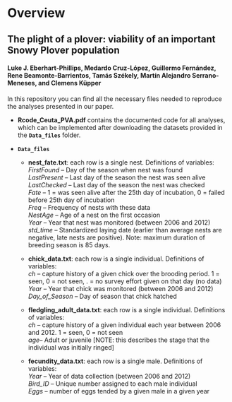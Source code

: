 # Overview
## The plight of a plover: viability of an important Snowy Plover population
#### Luke J. Eberhart-Phillips, Medardo Cruz-López, Guillermo Fernández, Rene Beamonte-Barrientos, Tamás Székely, Martín Alejandro Serrano-Meneses, and Clemens Küpper

In this repository you can find all the necessary files needed to reproduce the analyses presented in our paper.

* **Rcode_Ceuta_PVA.pdf** contains the documented code for all analyses, which can be implemented after downloading the datasets provided in the **`Data_files`** folder.
* **`Data_files`**

    + **nest_fate.txt**: each row is a single nest. Definitions of variables:  
*FirstFound* -- Day of the season when nest was found  
*LastPresent* -- Last day of the season the nest was seen alive  
*LastChecked* -- Last day of the season the nest was checked  
*Fate* -- 1 = was seen alive after the 25th day of incubation, 0 = failed
before 25th day of incubation  
*Freq* -- Frequency of nests with these data  
*NestAge* -- Age of a nest on the first occasion  
*Year* -- Year that nest was monitored (between 2006 and 2012)  
*std_time* -- Standardized laying date (earlier than average nests are
negative, late nests are positive). Note: maximum duration of
breeding season is 85 days.  

    + **chick_data.txt**: each row is a single individual. Definitions of
variables:  
*ch* -- capture history of a given chick over the brooding period. 1 = seen, 
0 = not seen, . = no survey effort given on that day (no data)  
*Year* -- Year that chick was monitored (between 2006 and 2012)  
*Day_of_Season* -- Day of season that chick hatched  

    + **fledgling_adult_data.txt**: each row is a single individual. Definitions of
variables:  
*ch* -- capture history of a given individual each year between 2006 and 2012.
1 = seen, 0 = not seen  
*age*-- Adult or juvenile [NOTE: this describes the stage that the individual
was initially ringed]  

    + **fecundity_data.txt**: each row is a single male. Definitions of variables:  
*Year* -- Year of data collection (between 2006 and 2012)  
*Bird_ID* -- Unique number assigned to each male individual  
*Eggs* -- number of eggs tended by a given male in a given year  